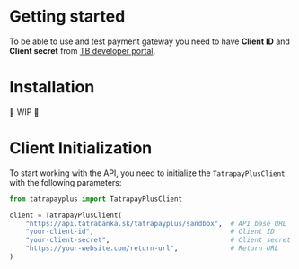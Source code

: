 
# Getting started

To be able to use and test payment gateway you need to have **Client ID** and **Client secret** from [TB developer portal](https://developer.tatrabanka.sk/).

# Installation

🚧 WIP 🚧

# Client Initialization

To start working with the API, you need to initialize the `TatrapayPlusClient` with the following parameters:

```python
from tatrapayplus import TatrapayPlusClient

client = TatrapayPlusClient(
    "https://api.tatrabanka.sk/tatrapayplus/sandbox",  # API base URL
    "your-client-id",                                  # Client ID
    "your-client-secret",                              # Client secret
    "https://your-website.com/return-url",             # Return URL
)
